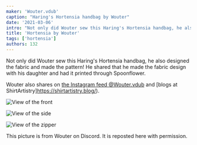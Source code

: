 ```yaml
---
maker: 'Wouter.vdub'
caption: "Haring's Hortensia handbag by Wouter"
date: '2021-03-06'
intro: "Not only did Wouter sew this Haring's Hortensia handbag, he also designed the fabric and made the pattern! He shared that he made the fabric design with his daughter and had it printed through Spoonflower."
title: 'Hortensia by Wouter'
tags: ['hortensia']
authors: 132
---
```


<!-- truncate -->

Not only did Wouter sew this Haring's Hortensia handbag, he also designed the fabric and made the pattern! He shared that he made the fabric design with his daughter and had it printed through Spoonflower.

Wouter also shares on [the Instagram feed @Wouter.vdub](https://www.instagram.com/Wouter.vdub/) and [blogs at ShirtArtistry]https://shirtartistry.blog/).

![View of the front](https://posts.freesewing.org/uploads/hortensia_by_wouter_hortensia2_ec8a517447.jpg 'View of the front')

![View of the side](https://posts.freesewing.org/uploads/hortensia_by_wouter_hortensia3_9946bc8cde.jpg)

![View of the zipper](https://posts.freesewing.org/uploads/hortensia_by_wouter_hortensia4_39f92d992c.jpg)

<Note>

This picture is from Wouter on Discord. It is reposted here with permission.

</Note>
